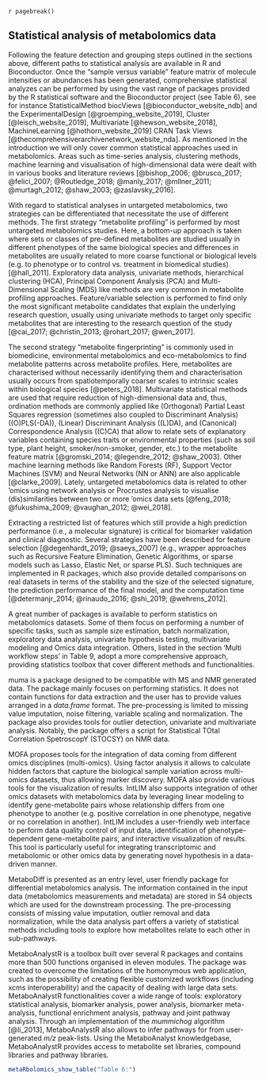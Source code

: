 `r pagebreak()`

## Statistical analysis of metabolomics data

Following the feature detection and grouping steps outlined in the sections above, different paths to statistical analysis are available in R and Bioconductor. Once the “sample versus variable” feature matrix of molecule intensities or abundances has been generated, comprehensive statistical analyzes can be performed by using the vast range of packages provided by the R statistical software and the Bioconductor project (see Table 6), see for instance StatisticalMethod biocViews [@bioconductor_website_ndb] and the ExperimentalDesign [@groemping_website_2019], Cluster [@leisch_website_2019], Multivariate [@hewson_website_2018], MachineLearning [@hothorn_website_2019] CRAN Task Views [@thecomprehensiverarchivenetwork_website_nda]. As mentioned in the introduction we will only cover common statistical approaches used in metabolomics. Areas such as time-series analysis, clustering methods, machine learning and visualisation of high-dimensional data were dealt with in various books and literature reviews [@bishop_2006; @brusco_2017; @felici_2007; @Routledge_2018; @manly_2017; @mllner_2011; @murtagh_2012; @shaw_2003; @zaslavsky_2016].

With regard to statistical analyses in untargeted metabolomics, two strategies can be differentiated that necessitate the use of different methods. The first strategy “metabolite profiling” is performed by most untargeted metabolomics studies. Here, a bottom-up approach is taken where sets or classes of pre-defined metabolites are studied usually in different phenotypes of the same biological species and differences in metabolites are usually related to more coarse functional or biological levels (e.g. to phenotype or to control vs. treatment in biomedical studies) [@hall_2011]. Exploratory data analysis, univariate methods, hierarchical clustering (HCA), Principal Component Analysis (PCA) and Multi-Dimensional Scaling (MDS) like methods are very common in metabolite profiling approaches. Feature/variable selection is performed to find only the most significant metabolite candidates that explain the underlying research question, usually using univariate methods to target only specific metabolites that are interesting to the research question of the study [@cai_2017; @christin_2013; @rohart_2017; @wen_2017].

The second strategy “metabolite fingerprinting” is commonly used in biomedicine, environmental metabolomics and eco-metabolomics to find metabolite patterns across metabolite profiles. Here, metabolites are characterised without necessarily identifying them and characterisation usually occurs from spatiotemporally coarser scales to intrinsic scales within biological species [@peters_2018]. Multivariate statistical methods are used that require reduction of high-dimensional data and, thus, ordination methods are commonly applied like (Orthogonal) Partial Least Squares regression (sometimes also coupled to Discriminant Analysis) ((O)PLS(-DA)), (Linear) Discriminant Analysis ((L)DA), and (Canonical) Correspondence Analysis ((C)CA) that allow to relate sets of explanatory variables containing species traits or environmental properties (such as soil type, plant height, smoker/non-smoker, gender, etc.) to the metabolite feature matrix [@gromski_2014; @legendre_2012; @shaw_2003]. Other machine learning methods like Random Forests (RF), Support Vector Machines (SVM) and Neural Networks (NN or ANN) are also applicable [@clarke_2009]. Lately, untargeted metabolomics data is related to other ‘omics using network analysis or Procrustes analysis to visualise (dis)similarities between two or more ‘omics data sets [@feng_2018; @fukushima_2009; @vaughan_2012; @wei_2018].

Extracting a restricted list of features which still provide a high prediction performance (i.e., a molecular signature) is critical for biomarker validation and clinical diagnostic. Several strategies have been described for feature selection [@degenhardt_2019; @saeys_2007] (e.g., wrapper approaches such as Recursive Feature Elimination, Genetic Algorithms, or sparse models such as Lasso, Elastic Net, or sparse PLS). Such techniques are implemented in R packages, which also provide detailed comparisons on real datasets in terms of the stability and the size of the selected signature, the prediction performance of the final model, and the computation time [@determanjr_2014; @rinaudo_2016; @shi_2019; @wehrens_2012].

A great number of packages is available to perform statistics on metabolomics datasets. Some of them focus on performing a number of specific tasks, such as sample size estimation, batch normalization, exploratory data analysis, univariate hypothesis testing, multivariate modeling and Omics data integration. Others, listed in the section ‘Multi workflow steps’ in Table 9, adopt a more comprehensive approach, providing statistics toolbox that cover different methods and functionalities.

muma is a package designed to be compatible with MS and NMR generated data. The package mainly focuses on performing statistics. It does not contain functions for data extraction and the user has to provide values arranged in a *data.frame* format. The pre-processing is limited to missing value imputation, noise filtering, variable scaling and normalization. The package also provides tools for outlier detection, univariate and multivariate analysis. Notably, the package offers a script for Statistical TOtal Correlation SpetroscopY (STOCSY) on NMR data.

MOFA proposes tools for the integration of data coming from different omics disciplines (multi-omics). Using factor analysis it allows to calculate hidden factors that capture the biological sample variation across multi-omics datasets, thus allowing marker discovery. MOFA also provide various tools for the visualization of results. IntLIM also supports integration of other omics datasets with metabolomics data by leveraging linear modeling to identify gene-metabolite pairs whose relationship differs from one phenotype to another (e.g. positive correlation in one phenotype, negative or no correlation in another). IntLIM includes a user-friendly web interface to perform data quality control of input data, identification of phenotype-dependent gene-metabolite pairs, and interactive visualization of results. This tool is particularly useful for integrating transcriptomic and metabolomic or other omics data by generating novel hypothesis in a data-driven manner. 

MetaboDiff is presented as an entry level, user friendly package for differential metabolomics analysis. The information contained in the input data (metabolomics measurements and metadata) are stored in S4 objects which are used for the downstream processing. The pre-processing consists of missing value imputation, outlier removal and data normalization, while the data analysis part offers a variety of statistical methods including tools to explore how metabolites relate to each other in sub-pathways.

MetaboAnalystR is a toolbox built over several R packages and contains more than 500 functions organised in eleven modules. The package was created to overcome the limitations of the homonymous web application, such as the possibility of creating flexible customized workflows (including xcms interoperability) and the capacity of dealing with large data sets. MetaboAnalystR functionalities cover a wide range of tools: exploratory statistical analysis, biomarker analysis, power analysis, biomarker meta-analysis, functional enrichment analysis, pathway and joint pathway analysis. Through an implementation of the *mummichog* algorithm [@li_2013], MetaboAnalystR also allows to infer pathways for from user-generated *m/z* peak-lists. Using the MetaboAnalyst knowledgebase, MetaboAnalystR provides access to metabolite set libraries, compound libraries and pathway libraries. 

```r
metaRbolomics_show_table("Table 6:")
```
